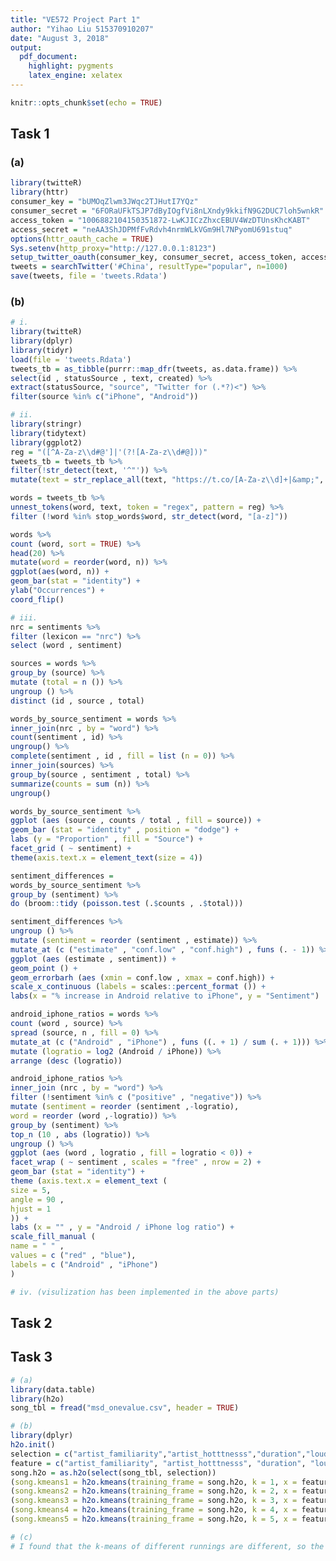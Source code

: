 ```yaml
---
title: "VE572 Project Part 1"
author: "Yihao Liu 515370910207"
date: "August 3, 2018"
output: 
  pdf_document: 
    highlight: pygments
    latex_engine: xelatex
---
```


```r
knitr::opts_chunk$set(echo = TRUE)
```

## Task 1

### (a)

```r
library(twitteR)
library(httr)
consumer_key = "bUMOqZlwm3JWqc2TJHutI7YQz"
consumer_secret = "6FORaUFkTSJP7dByIOgfVi8nLXndy9kkifN9G2DUC7loh5wnkR"
access_token = "1006882104150351872-LwKJICzZhxcEBUV4WzDTUnsKhcKABT"
access_secret = "neAA3ShJDPMfFvRdvh4nrmWLkVGm9Hl7NPyomU691stuq"
options(httr_oauth_cache = TRUE)
Sys.setenv(http_proxy="http://127.0.0.1:8123")
setup_twitter_oauth(consumer_key, consumer_secret, access_token, access_secret)
tweets = searchTwitter('#China', resultType="popular", n=1000)
save(tweets, file = 'tweets.Rdata')
```

### (b)

```r
# i.
library(twitteR)
library(dplyr)
library(tidyr)
load(file = 'tweets.Rdata')
tweets_tb = as_tibble(purrr::map_dfr(tweets, as.data.frame)) %>%
select(id , statusSource , text, created) %>%
extract(statusSource, "source", "Twitter for (.*?)<") %>%
filter(source %in% c("iPhone", "Android"))

# ii.
library(stringr)
library(tidytext)
library(ggplot2)
reg = "([^A-Za-z\\d#@']|'(?![A-Za-z\\d#@]))"
tweets_tb = tweets_tb %>%
filter(!str_detect(text, '^"')) %>%
mutate(text = str_replace_all(text, "https://t.co/[A-Za-z\\d]+|&amp;", ""))

words = tweets_tb %>%
unnest_tokens(word, text, token = "regex", pattern = reg) %>%
filter (!word %in% stop_words$word, str_detect(word, "[a-z]"))

words %>%
count (word, sort = TRUE) %>%
head(20) %>%
mutate(word = reorder(word, n)) %>%
ggplot(aes(word, n)) +
geom_bar(stat = "identity") +
ylab("Occurrences") +
coord_flip()

# iii.
nrc = sentiments %>%
filter (lexicon == "nrc") %>%
select (word , sentiment)

sources = words %>%
group_by (source) %>%
mutate (total = n ()) %>%
ungroup () %>%
distinct (id , source , total)

words_by_source_sentiment = words %>%
inner_join(nrc , by = "word") %>%
count(sentiment , id) %>%
ungroup() %>%
complete(sentiment , id , fill = list (n = 0)) %>%
inner_join(sources) %>%
group_by(source , sentiment , total) %>%
summarize(counts = sum (n)) %>%
ungroup()

words_by_source_sentiment %>%
ggplot (aes (source , counts / total , fill = source)) +
geom_bar (stat = "identity" , position = "dodge") +
labs (y = "Proportion" , fill = "Source") +
facet_grid ( ~ sentiment) +
theme(axis.text.x = element_text(size = 4))

sentiment_differences =
words_by_source_sentiment %>%
group_by (sentiment) %>%
do (broom::tidy (poisson.test (.$counts , .$total)))

sentiment_differences %>%
ungroup () %>%
mutate (sentiment = reorder (sentiment , estimate)) %>%
mutate_at (c ("estimate" , "conf.low" , "conf.high") , funs (. - 1)) %>%
ggplot (aes (estimate , sentiment)) +
geom_point () +
geom_errorbarh (aes (xmin = conf.low , xmax = conf.high)) +
scale_x_continuous (labels = scales::percent_format ()) +
labs(x = "% increase in Android relative to iPhone", y = "Sentiment")

android_iphone_ratios = words %>%
count (word , source) %>%
spread (source, n , fill = 0) %>%
mutate_at (c ("Android" , "iPhone") , funs ((. + 1) / sum (. + 1))) %>%
mutate (logratio = log2 (Android / iPhone)) %>%
arrange (desc (logratio))

android_iphone_ratios %>%
inner_join (nrc , by = "word") %>%
filter (!sentiment %in% c ("positive" , "negative")) %>%
mutate (sentiment = reorder (sentiment ,-logratio),
word = reorder (word ,-logratio)) %>%
group_by (sentiment) %>%
top_n (10 , abs (logratio)) %>%
ungroup () %>%
ggplot (aes (word , logratio , fill = logratio < 0)) +
facet_wrap ( ~ sentiment , scales = "free" , nrow = 2) +
geom_bar (stat = "identity") +
theme (axis.text.x = element_text (
size = 5,
angle = 90 ,
hjust = 1
)) +
labs (x = "" , y = "Android / iPhone log ratio") +
scale_fill_manual (
name = " " ,
values = c ("red" , "blue"),
labels = c ("Android" , "iPhone")
)

# iv. (visulization has been implemented in the above parts)

```

## Task 2


## Task 3

```r
# (a)
library(data.table)
library(h2o)
song_tbl = fread("msd_onevalue.csv", header = TRUE)

# (b)
library(dplyr)
h2o.init()
selection = c("artist_familiarity","artist_hotttnesss","duration","loudness","tempo","song_id")
feature = c("artist_familiarity", "artist_hotttnesss", "duration", "loudness", "tempo")
song.h2o = as.h2o(select(song_tbl, selection))
(song.kmeans1 = h2o.kmeans(training_frame = song.h2o, k = 1, x = feature))
(song.kmeans2 = h2o.kmeans(training_frame = song.h2o, k = 2, x = feature))
(song.kmeans3 = h2o.kmeans(training_frame = song.h2o, k = 3, x = feature))
(song.kmeans4 = h2o.kmeans(training_frame = song.h2o, k = 4, x = feature))
(song.kmeans5 = h2o.kmeans(training_frame = song.h2o, k = 5, x = feature))

# (c)
# I found that the k-means of different runnings are different, so the initial state is random.
```



